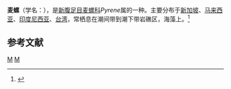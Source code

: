 {{Infraspeciesbox
| genus = Pyrene
| species = testudinaria
| subspecies = testudinaria
| authority = Link, 1806
}}
'''麦螺'''（学名：''{{lang|la|Pyrene testudinaria testudinaria}}''），是[[新腹足目|新腹足目]][[麦螺科|麦螺科]]''Pyrene''属的一种。主要分布于[[新加坡|新加坡]]、[[马来西亚|马来西亚]]、[[印度尼西亚|印度尼西亚]]、[[台湾|台湾]]，常栖息在潮间带到潮下带岩礁区，海藻上。<ref>{{cite web|url=http://shell.sinica.edu.tw/chinese/shellbase_detail.php?science_no=996|title=国际贝库：麦螺|publisher=台湾贝类资料库|accessdate=2009-08-11}}</ref>

== 参考文献 ==
{{reflist}}
{{taxonbar}}
[[Category:_1806年描述的动物|M]]
[[Category:麦螺科|M]]